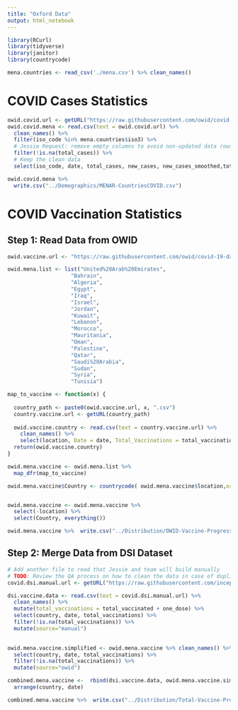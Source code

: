 ```yaml
---
title: "Oxford Data"
output: html_notebook
---
```


```r
library(RCurl)
library(tidyverse)
library(janitor)
library(countrycode)
```

```r
mena.countries <- read_csv('./mena.csv') %>% clean_names()
```

# COVID Cases Statistics

```r
owid.covid.url <- getURL("https://raw.githubusercontent.com/owid/covid-19-data/master/public/data/owid-covid-data.csv")
owid.covid.mena <- read.csv(text = owid.covid.url) %>%
  clean_names() %>%
  filter(iso_code %in% mena.countries$iso3) %>%
  # Jessie Request: remove empty columns to avoid non-updated data rows
  filter(!is.na(total_cases)) %>%
  # Keep the clean data
  select(iso_code, date, total_cases, new_cases, new_cases_smoothed,total_deaths,new_deaths,new_deaths_smoothed)

owid.covid.mena %>%
  write.csv("../Demographics/MENAR-CountriesCOVID.csv")
```

# COVID Vaccination Statistics

## Step 1: Read Data from OWID

```r
owid.vaccine.url <- "https://raw.githubusercontent.com/owid/covid-19-data/master/public/data/vaccinations/country_data/"

owid.mena.list <- list("United%20Arab%20Emirates", 
                    "Bahrain", 
                    "Algeria", 
                    "Egypt", 
                    "Iraq", 
                    "Israel",
                    "Jordan", 
                    "Kuwait", 
                    "Lebanon", 
                    "Morocco", 
                    "Mauritania", 
                    "Oman", 
                    "Palestine", 
                    "Qatar", 
                    "Saudi%20Arabia",
                    "Sudan",
                    "Syria", 
                    "Tunisia")

map_to_vaccine <- function(x) {
 
  country_path <- paste0(owid.vaccine.url, x, ".csv")
  country.vaccine.url <- getURL(country_path)
  
  owid.vaccine.country <- read.csv(text = country.vaccine.url) %>%
    clean_names() %>%
    select(location, Date = date, Total_Vaccinations = total_vaccinations, Source_url = source_url)
  return(owid.vaccine.country)
}

owid.mena.vaccine <- owid.mena.list %>%
  map_dfr(map_to_vaccine)

owid.mena.vaccine$Country <- countrycode( owid.mena.vaccine$location,origin = 'country.name', destination = 'iso3c') 


owid.mena.vaccine <- owid.mena.vaccine %>%
  select(-location) %>%
  select(Country, everything())

owid.mena.vaccine %>%  write.csv("../Distribution/OWID-Vaccine-Progress.csv") 

```

## Step 2: Merge Data from DSI Dataset

```r
# Add another file to read that Jessie and team will build manually
# TODO: Review the QA process on how to clean the data in case of duplicates.
covid.dsi.manual.url <- getURL("https://raw.githubusercontent.com/inception-labs/covid-vaccine-mena/main/Distribution/Manual-Vaccine-Progress.csv")

dsi.vaccine.data <- read.csv(text = covid.dsi.manual.url) %>%
  clean_names() %>%
  mutate(total_vaccinations = total_vaccinated + one_dose) %>%
  select(country, date, total_vaccinations) %>%
  filter(!is.na(total_vaccinations)) %>%
  mutate(source="manual")
  

owid.mena.vaccine.simplified <- owid.mena.vaccine %>% clean_names() %>%
  select(country, date, total_vaccinations) %>%
  filter(!is.na(total_vaccinations)) %>%
  mutate(source="owid")

combined.mena.vaccine <-  rbind(dsi.vaccine.data, owid.mena.vaccine.simplified) %>%
  arrange(country, date) 

combined.mena.vaccine %>%  write.csv("../Distribution/Total-Vaccine-Progress.csv") 
```

